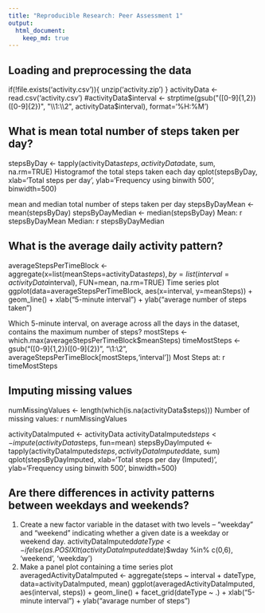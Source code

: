```yaml
---
title: "Reproducible Research: Peer Assessment 1"
output: 
  html_document:
    keep_md: true
---
```



## Loading and preprocessing the data
if(!file.exists('activity.csv')){
    unzip('activity.zip')
}
activityData <- read.csv('activity.csv')
#activityData$interval <- strptime(gsub("([0-9]{1,2})([0-9]{2})", "\\1:\\2", activityData$interval), format='%H:%M')

## What is mean total number of steps taken per day?
stepsByDay <- tapply(activityData$steps, activityData$date, sum, na.rm=TRUE)
Histogramof the total steps taken each day
qplot(stepsByDay, xlab='Total steps per day', ylab='Frequency using binwith 500', binwidth=500)

mean and median total number of steps taken per day
stepsByDayMean <- mean(stepsByDay)
stepsByDayMedian <- median(stepsByDay)
Mean: r stepsByDayMean
Median: r stepsByDayMedian

## What is the average daily activity pattern?
 averageStepsPerTimeBlock <- aggregate(x=list(meanSteps=activityData$steps), by=list(interval=activityData$interval), FUN=mean, na.rm=TRUE)
Time series plot 
 ggplot(data=averageStepsPerTimeBlock, aes(x=interval, y=meanSteps)) +
    geom_line() +
    xlab("5-minute interval") +
    ylab("average number of steps taken")
    
   Which 5-minute interval, on average across all the days in the dataset, contains the maximum number of steps? 
    mostSteps <- which.max(averageStepsPerTimeBlock$meanSteps)
timeMostSteps <-  gsub("([0-9]{1,2})([0-9]{2})", "\\1:\\2", averageStepsPerTimeBlock[mostSteps,'interval'])
Most Steps at: r timeMostSteps

## Imputing missing values
numMissingValues <- length(which(is.na(activityData$steps)))
Number of missing values: r numMissingValues

activityDataImputed <- activityData
activityDataImputed$steps <- impute(activityData$steps, fun=mean)
stepsByDayImputed <- tapply(activityDataImputed$steps, activityDataImputed$date, sum)
qplot(stepsByDayImputed, xlab='Total steps per day (Imputed)', ylab='Frequency using binwith 500', binwidth=500)

## Are there differences in activity patterns between weekdays and weekends?
1. Create a new factor variable in the dataset with two levels – “weekday” and “weekend” indicating whether a given date is a weekday or weekend day.
activityDataImputed$dateType <-  ifelse(as.POSIXlt(activityDataImputed$date)$wday %in% c(0,6), 'weekend', 'weekday')
2. Make a panel plot containing a time series plot
averagedActivityDataImputed <- aggregate(steps ~ interval + dateType, data=activityDataImputed, mean)
ggplot(averagedActivityDataImputed, aes(interval, steps)) + 
    geom_line() + 
    facet_grid(dateType ~ .) +
    xlab("5-minute interval") + 
    ylab("avarage number of steps")
